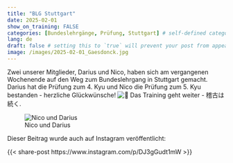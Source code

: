 ---
title: "BLG Stuttgart"
date: 2025-02-01
show_on_training: FALSE
categories: [Bundeslehrgänge, Prüfung, Stuttgart] # self-defined categories
lang: de
draft: false # setting this to `true` will prevent your post from appearing on your listing page until you're ready!
image: /images/2025-02-01_Gaesdonck.jpg
---

Zwei unserer Mitglieder, Darius und Nico, haben sich am vergangenen Wochenende auf den Weg zum Bundeslehrgang in Stuttgart gemacht. Darius hat die Prüfung zum 4. Kyu und Nico die Prüfung zum 5. Kyu bestanden - herzliche Glückwünsche! ![🥳](https://static.xx.fbcdn.net/images/emoji.php/v9/t6d/1/16/1f973.png){alt="🥳"} Das Training geht weiter - 稽古は続く.

![Nico und Darius](/images/2025-17-05_BLG_Stuttgart.jpg)

Dieser Beitrag wurde auch auf Instagram veröffentlicht:

{{< share-post https://www.instagram.com/p/DJ3gGudt1mW >}}
